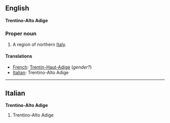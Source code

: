==English==
'''Trentino-Alto Adige'''

===Proper noun===

#A region of northern [[Italy]].

====Translations====

*[[French]]: [[Trentin-Haut-Adige]] (''gender?'')
*[[Italian]]: Trentino-Alto Adige

----

==Italian==
'''Trentino-Alto Adige'''

#Trentino-Alto Adige